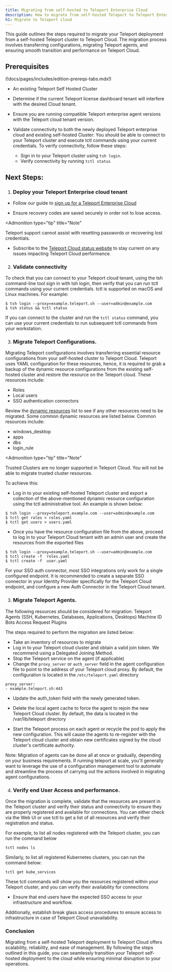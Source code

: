 ---
title: Migrating from self-hosted to Teleport Enterprise Cloud
description: How to migrate from self-hosted Teleport to Teleport Enterprise Cloud.
h1: Migrate to Teleport cloud
---

This guide outlines the steps required to migrate your Teleport deployment from a self-hosted Teleport cluster to Teleport Cloud. 
The migration process involves transferring configurations, migrating Teleport agents, and ensuring smooth transition and performance on Teleport Cloud.

## Prerequisites

(!docs/pages/includes/edition-prereqs-tabs.mdx!)

- An existing Teleport Self Hosted Cluster

- Determine if the current Teleport license dashboard tenant will interfere with the desired Cloud tenant.

- Ensure you are running compatible Teleport enterprise agent versions with the Teleport cloud tenant version.

- Validate connectivity to both the newly deployed Teleport enterprise cloud and existing self-hosted Cluster: You should be able to connect to your Teleport cluster and execute tctl commands using your current credentials. To verify connectivity, follow these steps:
  - Sign in to your Teleport cluster using `tsh login`.
  - Verify connectivity by running `tctl status`



## Next Steps:

1. ### Deploy your Teleport Enterprise cloud tenant
- Follow our guide to [sign up for a Teleport Enterprise Cloud](https://goteleport.com/docs/choose-an-edition/teleport-cloud/)

- Ensure recovery codes are saved securely in order not to lose access.

</Details>

<Admonition
  type="tip"
  title="Note"
>

  Teleport support cannot assist with resetting passwords or recovering lost credentials.

</Admonition>

- Subscribe to the [Teleport Cloud status website](https://status.teleport.sh/) to stay current on any issues impacting Teleport Cloud performance.

2.  ### Validate connectivity  

To check that you can connect to your Teleport cloud tenant, using the tsh command-line tool sign in with tsh login, then verify that you can run tctl commands using your current credentials. tctl is supported on macOS and Linux machines. 
For example:

```code
$ tsh login --proxy=example.teleport.sh --user=admin@example.com
$ tsh status && tctl status
```

If you can connect to the cluster and run the `tctl status` command, you can use your current credentials to run subsequent tctl commands from your workstation.

3. ### Migrate Teleport Configurations.

Migrating Teleport configurations involves transferring essential resource configurations from your self-hosted cluster to Teleport Cloud. Teleport uses YAML configuration for these resources, hence, it is required to grab a backup of the dynamic resource configurations from the existing self-hosted cluster and restore the resource on the Teleport cloud. These resources include:  

- Roles
- Local users
- SSO authentication connectors

Review the [dynamic resources](https://goteleport.com/docs/reference/resources/) list to see if any other resources need to be migrated.  Some common dynamic resources are listed below.  Common resources include:
- windows_desktop
- apps
- dbs
- login_rule

</Details>

<Admonition
  type="tip"
  title="Note"
>

  Trusted Clusters are no longer supported in Teleport Cloud.  You will not be able to migrate trusted cluster resources.

</Admonition>


To achieve this:
- Log in to your existing self-hosted Teleport cluster and export a collection of the above-mentioned dynamic resource configuration using the tctl administrative tool.  An example is shown below:

```code
$ tsh login --proxy=teleport.example.com --user=admin@example.com
$ tctl get roles > roles.yaml 
$ tctl get users > users.yaml 
```

- Once you have the resource configuration file from the above, proceed to log in to your Teleport Cloud tenant with an admin user and create the resources from the exported files

```code
$ tsh login --proxy=example.teleport.sh --user=admin@example.com
$ tctl create -f  roles.yaml
$ tctl create -f  user.yaml
```

For your SSO auth connector, most SSO integrations only work for a single configured endpoint. It is recommended to create a separate SSO connector in your Identity Provider specifically for the Teleport Cloud endpoint, and configure a new Auth Connector in the Teleport Cloud tenant.


3. ### Migrate Teleport Agents.

The following resources should be considered for migration:
Teleport Agents (SSH, Kubernetes, Databases, Applications, Desktops)
Machine ID Bots
Access Request Plugins


The steps required to perform the migration are listed below:


- Take an inventory of resources to migrate
- Log in to your Teleport cloud cluster and obtain a valid join token.  We recommend using a Delegated Joining Method.
- Stop the Teleport service on the agent (if applicable)
- Change the `proxy_server` or `auth_server` field in the agent configuration file to point to the address of your Teleport cloud proxy. By default, the configuration is located in the `/etc/teleport.yaml` directory

```code
proxy_server:
- example.teleport.sh:443
```

- Update the auth_token field with the newly generated token. 

- Delete the local agent cache to force the agent to rejoin the new Teleport Cloud cluster. By default, the data is located in the  /var/lib/teleport directory

- Start the Teleport process on each agent or recycle the pod to apply the new configuration. This will cause the agents to re-register with the Teleport cloud cluster and obtain new certificates signed by the cloud cluster's certificate authority.


Note: ​​Migration of agents can be done all at once or gradually, depending on your business requirements. If running teleport at scale, you'll generally want to leverage the use of a configuration management tool to automate and streamline the process of carrying out the actions involved in migrating agent configurations. 


4. ### Verify end User Access and performance.

Once the migration is complete, validate that the resources are present in the Teleport cluster and verify their status and connectivity to ensure they are properly registered and available for connections. You can either check via the Web UI or use tctl to get a list of all resources and verify their registration and status. 

For example, to list all nodes registered with the Teleport cluster, you can run the command below

```
tctl nodes ls
```

Similarly, to list all registered Kubernetes clusters, you can run the command below:

```
tctl get kube_services
```

These tctl commands will show you the resources registered within your Teleport cluster, and you can verify their availability for connections

- Ensure that end users have the expected SSO access to your infrastructure and workflow.

Additionally, establish break glass access procedures to ensure access to infrastructure in case of Teleport Cloud unavailability.

### Conclusion

Migrating from a self-hosted Teleport deployment to Teleport Cloud offers scalability, reliability, and ease of management. By following the steps outlined in this guide, you can seamlessly transition your Teleport self-hosted deployment to the cloud while ensuring minimal disruption to your operations.

